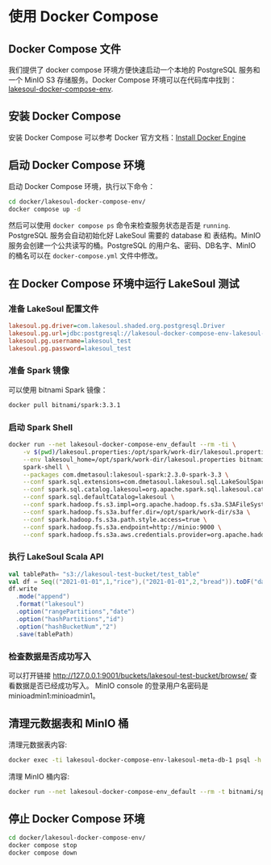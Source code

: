 # 使用 Docker Compose

## Docker Compose 文件
我们提供了 docker compose 环境方便快速启动一个本地的 PostgreSQL 服务和一个 MinIO S3 存储服务。Docker Compose 环境可以在代码库中找到：[lakesoul-docker-compose-env](https://github.com/lakesoul-io/LakeSoul/tree/main/docker/lakesoul-docker-compose-env).

## 安装 Docker Compose
安装 Docker Compose 可以参考 Docker 官方文档：[Install Docker Engine](https://docs.docker.com/engine/install/)

## 启动 Docker Compose 环境
启动 Docker Compose 环境，执行以下命令：
```bash
cd docker/lakesoul-docker-compose-env/
docker compose up -d
```
然后可以使用 `docker compose ps` 命令来检查服务状态是否是 `running`. PostgreSQL 服务会自动初始化好 LakeSoul 需要的 database 和 表结构。MinIO 服务会创建一个公共读写的桶。PostgreSQL 的用户名、密码、DB名字、MinIO 的桶名可以在 `docker-compose.yml` 文件中修改。

## 在 Docker Compose 环境中运行 LakeSoul 测试
### 准备 LakeSoul 配置文件
```ini title="lakesoul.properties"
lakesoul.pg.driver=com.lakesoul.shaded.org.postgresql.Driver
lakesoul.pg.url=jdbc:postgresql://lakesoul-docker-compose-env-lakesoul-meta-db-1:5432/lakesoul_test?stringtype=unspecified
lakesoul.pg.username=lakesoul_test
lakesoul.pg.password=lakesoul_test
```
### 准备 Spark 镜像
可以使用 bitnami Spark 镜像：
```bash
docker pull bitnami/spark:3.3.1
```

### 启动 Spark Shell
```bash
docker run --net lakesoul-docker-compose-env_default --rm -ti \
    -v $(pwd)/lakesoul.properties:/opt/spark/work-dir/lakesoul.properties \
    --env lakesoul_home=/opt/spark/work-dir/lakesoul.properties bitnami/spark:3.3.1 \
    spark-shell \
    --packages com.dmetasoul:lakesoul-spark:2.3.0-spark-3.3 \
    --conf spark.sql.extensions=com.dmetasoul.lakesoul.sql.LakeSoulSparkSessionExtension \
    --conf spark.sql.catalog.lakesoul=org.apache.spark.sql.lakesoul.catalog.LakeSoulCatalog \
    --conf spark.sql.defaultCatalog=lakesoul \
    --conf spark.hadoop.fs.s3.impl=org.apache.hadoop.fs.s3a.S3AFileSystem \
    --conf spark.hadoop.fs.s3a.buffer.dir=/opt/spark/work-dir/s3a \
    --conf spark.hadoop.fs.s3a.path.style.access=true \
    --conf spark.hadoop.fs.s3a.endpoint=http://minio:9000 \
    --conf spark.hadoop.fs.s3a.aws.credentials.provider=org.apache.hadoop.fs.s3a.AnonymousAWSCredentialsProvider
```

### 执行 LakeSoul Scala API
```scala
val tablePath= "s3://lakesoul-test-bucket/test_table"
val df = Seq(("2021-01-01",1,"rice"),("2021-01-01",2,"bread")).toDF("date","id","name")
df.write
  .mode("append")
  .format("lakesoul")
  .option("rangePartitions","date")
  .option("hashPartitions","id")
  .option("hashBucketNum","2")
  .save(tablePath)
```

### 检查数据是否成功写入
可以打开链接 http://127.0.0.1:9001/buckets/lakesoul-test-bucket/browse/ 查看数据是否已经成功写入。
MinIO console 的登录用户名密码是 minioadmin1:minioadmin1。

## 清理元数据表和 MinIO 桶
清理元数据表内容:
```bash
docker exec -ti lakesoul-docker-compose-env-lakesoul-meta-db-1 psql -h localhost -U lakesoul_test -d lakesoul_test -f /meta_cleanup.sql
```
清理 MinIO 桶内容:
```bash
docker run --net lakesoul-docker-compose-env_default --rm -t bitnami/spark:3.3.1 aws --no-sign-request --endpoint-url http://minio:9000 s3 rm --recursive s3://lakesoul-test-bucket/
```

## 停止 Docker Compose 环境
```bash
cd docker/lakesoul-docker-compose-env/
docker compose stop
docker compose down
```